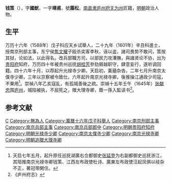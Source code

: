'''钱策'''（{{bd|1569年||1642年|catIdx=}}），字'''國猷'''，一字'''靖甫'''，號'''霜松'''，[[南直隶|南直隶]][[庐州府|庐州府]][[无为州|无为州]]匠籍，[[明朝|明朝]]政治人物。

== 生平 ==
万历十六年（1588年）戊子科应天乡试舉人，二十九年（1601年）辛丑科進士，授南京刑部主事，东宁侯[[焦文耀|焦文耀]]子殴杀奕客李秋，诬以盗，諸司畏势不敢问，策按其狱，论如法，以此得名。改兵部職方司，以部民力攻漕撫，與諸贤论不协，出为[[贵阳府|贵阳府]]知府，万历四十年被贵州巡抚[[胡桂芳|胡桂芳]]參劾屑越职守，肆意妄行，遂听调回籍。四十六年十月，以荐起升光禄寺少卿。天启初，薰蕕杂沓，二年七月升南京太僕寺少卿，三年以京察被令致仕。六年起升南京光禄寺卿，後推操江通政少司寇，不果用<ref>天启七年五月，起升原任巡抚湖廣右佥都御史[[张延登|张延登]]为右副都御史巡抚浙江，其陪推南京光禄寺卿钱策、江西左布政使杜诗、廣東左布政使汪起凤俱以岐杂不正，著冠带閑住。</ref>。崇禎八年乙亥寇乱，有孤城善後之疏。崇禎十五年壬午（1645年）[[张献忠|张献忠]]围[[庐州|庐州]]，城陷被执，不屈死之，赠大理寺卿，蔭一孫入監读书<ref>《庐州府志》</ref>。

==参考文献==
{{reflist}}

{{萬曆二十九年辛丑科殿試金榜}}

{{Authority control}}

{{DEFAULTSORT:}}
[[Category:钱姓|C]]
[[Category:無為人|Category:無為人]]
[[Category:萬曆十六年戊子科舉人|Category:萬曆十六年戊子科舉人]]
[[Category:南京刑部主事|Category:南京刑部主事]]
[[Category:南京兵部主事|Category:南京兵部主事]]
[[Category:南京兵部郎中|Category:南京兵部郎中]]
[[Category:明朝贵阳府知府|Category:明朝贵阳府知府]]
[[Category:明朝光禄寺少卿|Category:明朝光禄寺少卿]]
[[Category:南京太僕寺少卿|Category:南京太僕寺少卿]]
[[Category:南京光禄寺卿|Category:南京光禄寺卿]]
[[Category:明朝追贈大理寺卿|Category:明朝追贈大理寺卿]]